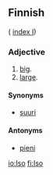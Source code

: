 ==Finnish==
( [[Wiktionary:Finnish_index_i|index I]])

===Adjective===

# [[big]].
# [[large]].

====Synonyms====

*[[suuri]]

====Antonyms====

*[[pieni]]

[[io:Iso]]
[[fi:Iso]]